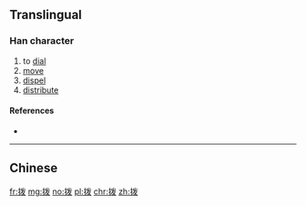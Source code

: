 {{also|撥}}
==Translingual==

===Han character===
{{Han char|rn=64|rad=手|as=05|sn=8|four=|canj=QIVE|ids=⿰扌发}}

# to [[dial]]
# [[move]]
# [[dispel]]
# [[distribute]]

====References====
* {{Han ref|kx=0427.161|hdz=31862.010|uh=62E8|ud=25320}}

----

==Chinese==
{{zh-see|撥}}

[[fr:拨]]
[[mg:拨]]
[[no:拨]]
[[pl:拨]]
[[chr:拨]]
[[zh:拨]]
